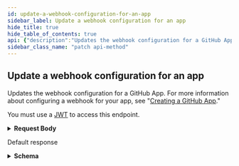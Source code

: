 ```yaml
---
id: update-a-webhook-configuration-for-an-app
sidebar_label: Update a webhook configuration for an app
hide_title: true
hide_table_of_contents: true
api: {"description":"Updates the webhook configuration for a GitHub App. For more information about configuring a webhook for your app, see \"[Creating a GitHub App](/developers/apps/creating-a-github-app).\"\n\nYou must use a [JWT](https://docs.github.com/apps/building-github-apps/authenticating-with-github-apps/#authenticating-as-a-github-app) to access this endpoint.","externalDocs":{"description":"API method documentation","url":"https://docs.github.com/rest/reference/apps#update-a-webhook-configuration-for-an-app"},"operationId":"apps/update-webhook-config-for-app","requestBody":{"content":{"application/json":{"schema":{"example":{"content_type":"json","insecure_ssl":"0","secret":"********","url":"https://example.com/webhook"},"properties":{"content_type":{"description":"The media type used to serialize the payloads. Supported values include `json` and `form`. The default is `form`.","example":"\"json\"","type":"string"},"insecure_ssl":{"description":"Determines whether the SSL certificate of the host for `url` will be verified when delivering payloads. Supported values include `0` (verification is performed) and `1` (verification is not performed). The default is `0`. **We strongly recommend not setting this to `1` as you are subject to man-in-the-middle and other attacks.**","example":"\"0\"","type":"string"},"secret":{"description":"If provided, the `secret` will be used as the `key` to generate the HMAC hex digest value for [delivery signature headers](https://docs.github.com/webhooks/event-payloads/#delivery-headers).","example":"\"********\"","type":"string"},"url":{"description":"The URL to which the payloads will be delivered.","example":"https://example.com/webhook","format":"uri","type":"string"}},"type":"object"}}}},"responses":{"200":{"content":{"application/json":{"examples":{"default":{"value":{"content_type":"json","insecure_ssl":"0","secret":"********","url":"https://example.com/webhook"}}},"schema":{"description":"Configuration object of the webhook","properties":{"content_type":{"description":"The media type used to serialize the payloads. Supported values include `json` and `form`. The default is `form`.","example":"\"json\"","type":"string"},"insecure_ssl":{"description":"Determines whether the SSL certificate of the host for `url` will be verified when delivering payloads. Supported values include `0` (verification is performed) and `1` (verification is not performed). The default is `0`. **We strongly recommend not setting this to `1` as you are subject to man-in-the-middle and other attacks.**","example":"\"0\"","type":"string"},"secret":{"description":"If provided, the `secret` will be used as the `key` to generate the HMAC hex digest value for [delivery signature headers](https://docs.github.com/webhooks/event-payloads/#delivery-headers).","example":"\"********\"","type":"string"},"url":{"description":"The URL to which the payloads will be delivered.","example":"https://example.com/webhook","format":"uri","type":"string"}},"title":"Webhook Configuration","type":"object"}}},"description":"Default response"}},"tags":["apps"],"x-github":{"category":"apps","enabledForGitHubApps":false,"githubCloudOnly":false,"previews":[],"subcategory":"webhooks"},"method":"patch","path":"/app/hook/config","servers":[{"url":"https://api.github.com"}],"jsonRequestBodyExample":{"content_type":"json","insecure_ssl":"0","secret":"********","url":"https://example.com/webhook"},"info":{"contact":{"name":"Support","url":"https://support.github.com/contact"},"description":"GitHub's v3 REST API.","license":{"name":"MIT","url":"https://spdx.org/licenses/MIT"},"termsOfService":"https://docs.github.com/articles/github-terms-of-service","title":"GitHub v3 REST API","version":"1.1.4","x-apisguru-categories":["collaboration","developer_tools"],"x-logo":{"url":"https://twitter.com/github/profile_image?size=original"},"x-origin":[{"format":"openapi","url":"https://raw.githubusercontent.com/github/rest-api-description/main/descriptions/api.github.com/api.github.com.json","version":"3.0"}],"x-providerName":"github.com"},"postman":{"name":"Update a webhook configuration for an app","description":{"content":"Updates the webhook configuration for a GitHub App. For more information about configuring a webhook for your app, see \"[Creating a GitHub App](/developers/apps/creating-a-github-app).\"\n\nYou must use a [JWT](https://docs.github.com/apps/building-github-apps/authenticating-with-github-apps/#authenticating-as-a-github-app) to access this endpoint.","type":"text/plain"},"url":{"path":["app","hook","config"],"host":["{{baseUrl}}"],"query":[],"variable":[]},"header":[{"key":"Content-Type","value":"application/json"},{"key":"Accept","value":"application/json"}],"method":"PATCH","body":{"mode":"raw","raw":"\"\"","options":{"raw":{"language":"json"}}}}}
sidebar_class_name: "patch api-method"
---
```



## Update a webhook configuration for an app



Updates the webhook configuration for a GitHub App. For more information about configuring a webhook for your app, see &quot;[Creating a GitHub App](/developers/apps/creating-a-github-app).&quot;

You must use a [JWT](https://docs.github.com/apps/building-github-apps/authenticating-with-github-apps/#authenticating-as-a-github-app) to access this endpoint.

<details style={{}}><summary style={{"textAlign":"left"}}><strong>Request Body</strong></summary><div style={{"textAlign":"left","marginLeft":"1rem"}}></div><ul style={{"marginLeft":"1rem"}}><SchemaItem collapsible={false} name={"content_type"} required={false} schemaDescription={"The media type used to serialize the payloads. Supported values include `json` and `form`. The default is `form`."} schemaName={"string"} qualifierMessage={undefined}></SchemaItem><SchemaItem collapsible={false} name={"insecure_ssl"} required={false} schemaDescription={"Determines whether the SSL certificate of the host for `url` will be verified when delivering payloads. Supported values include `0` (verification is performed) and `1` (verification is not performed). The default is `0`. **We strongly recommend not setting this to `1` as you are subject to man-in-the-middle and other attacks.**"} schemaName={"string"} qualifierMessage={undefined}></SchemaItem><SchemaItem collapsible={false} name={"secret"} required={false} schemaDescription={"If provided, the `secret` will be used as the `key` to generate the HMAC hex digest value for [delivery signature headers](https://docs.github.com/webhooks/event-payloads/#delivery-headers)."} schemaName={"string"} qualifierMessage={undefined}></SchemaItem><SchemaItem collapsible={false} name={"url"} required={false} schemaDescription={"The URL to which the payloads will be delivered."} schemaName={"uri"} qualifierMessage={undefined}></SchemaItem></ul></details><div><ApiTabs><TabItem label={"200"} value={"200"}><div>

Default response

</div><div><details style={{}}><summary style={{"textAlign":"left"}}><strong>Schema</strong></summary><div style={{"textAlign":"left","marginLeft":"1rem"}}></div><ul style={{"marginLeft":"1rem"}}><SchemaItem collapsible={false} name={"content_type"} required={false} schemaDescription={"The media type used to serialize the payloads. Supported values include `json` and `form`. The default is `form`."} schemaName={"string"} qualifierMessage={undefined}></SchemaItem><SchemaItem collapsible={false} name={"insecure_ssl"} required={false} schemaDescription={"Determines whether the SSL certificate of the host for `url` will be verified when delivering payloads. Supported values include `0` (verification is performed) and `1` (verification is not performed). The default is `0`. **We strongly recommend not setting this to `1` as you are subject to man-in-the-middle and other attacks.**"} schemaName={"string"} qualifierMessage={undefined}></SchemaItem><SchemaItem collapsible={false} name={"secret"} required={false} schemaDescription={"If provided, the `secret` will be used as the `key` to generate the HMAC hex digest value for [delivery signature headers](https://docs.github.com/webhooks/event-payloads/#delivery-headers)."} schemaName={"string"} qualifierMessage={undefined}></SchemaItem><SchemaItem collapsible={false} name={"url"} required={false} schemaDescription={"The URL to which the payloads will be delivered."} schemaName={"uri"} qualifierMessage={undefined}></SchemaItem></ul></details></div></TabItem></ApiTabs></div>
      